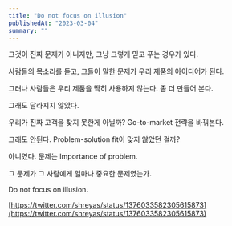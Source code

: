 ```yaml
---
title: "Do not focus on illusion"
publishedAt: "2023-03-04"
summary: ""
---
```


그것이 진짜 문제가 아니지만, 그냥 그렇게 믿고 푸는 경우가 있다.

사람들의 목소리를 듣고, 그들이 말한 문제가 우리 제품의 아이디어가 된다.

그러나 사람들은 우리 제품을 딱히 사용하지 않는다. 좀 더 만들어 본다.

그래도 달라지지 않았다.

우리가 진짜 고객을 찾지 못한게 아닐까? Go-to-market 전략을 바꿔본다.

그래도 안된다. Problem-solution fit이 맞지 않았던 걸까?

아니였다. 문제는 Importance of problem.

그 문제가 그 사람에게 얼마나 중요한 문제였는가.

Do not focus on illusion.

[https://twitter.com/shreyas/status/1376033582305615873](https://twitter.com/shreyas/status/1376033582305615873)
